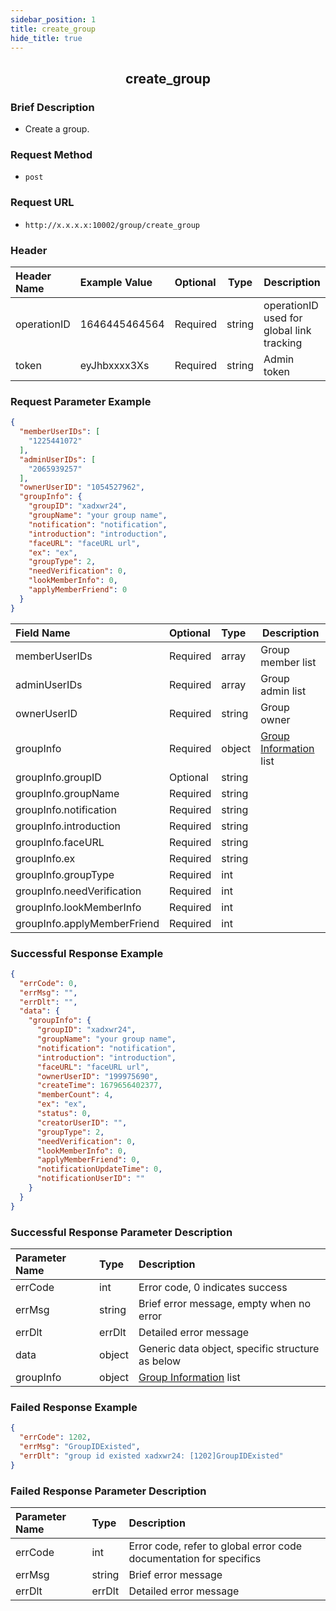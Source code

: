 ```yaml
---
sidebar_position: 1
title: create_group
hide_title: true
---
```


<center>

## create_group

</center>

### Brief Description
- Create a group.
### Request Method
- `post` 
### Request URL
- `http://x.x.x.x:10002/group/create_group` 


### Header
| Header Name | Example Value | Optional | Type | Description |
|:----    |:-------    |:--- |---|------      |
|operationID|1646445464564|Required|string|operationID used for global link tracking|
|token|eyJhbxxxx3Xs|Required|string|Admin token|


### Request Parameter Example

```json
{
  "memberUserIDs": [
    "1225441072"
  ],
  "adminUserIDs": [
    "2065939257"
  ],
  "ownerUserID": "1054527962",
  "groupInfo": {
    "groupID": "xadxwr24",
    "groupName": "your group name",
    "notification": "notification",
    "introduction": "introduction",
    "faceURL": "faceURL url",
    "ex": "ex",
    "groupType": 2,
    "needVerification": 0,
    "lookMemberInfo": 0,
    "applyMemberFriend": 0
  }
}
```
| Field Name | Optional | Type | Description |
|:----    |:-------    |:--- |---|
|memberUserIDs|Required|array|Group member list|
|adminUserIDs|Required|array|Group admin list|
|ownerUserID|Required|string|Group owner|
|groupInfo|Required|object|[Group Information](/en/restapi/commonFields#groupinfo) list|
|groupInfo.groupID|Optional|string||
|groupInfo.groupName|Required|string||
|groupInfo.notification|Required|string||
|groupInfo.introduction|Required|string||
|groupInfo.faceURL|Required|string||
|groupInfo.ex|Required|string||
|groupInfo.groupType|Required|int||
|groupInfo.needVerification|Required|int||
|groupInfo.lookMemberInfo|Required|int||
|groupInfo.applyMemberFriend|Required|int||

### Successful Response Example

```json
{
  "errCode": 0,
  "errMsg": "",
  "errDlt": "",
  "data": {
    "groupInfo": {
      "groupID": "xadxwr24",
      "groupName": "your group name",
      "notification": "notification",
      "introduction": "introduction",
      "faceURL": "faceURL url",
      "ownerUserID": "199975690",
      "createTime": 1679656402377,
      "memberCount": 4,
      "ex": "ex",
      "status": 0,
      "creatorUserID": "",
      "groupType": 2,
      "needVerification": 0,
      "lookMemberInfo": 0,
      "applyMemberFriend": 0,
      "notificationUpdateTime": 0,
      "notificationUserID": ""
    }
  }
}
```
### Successful Response Parameter Description

| Parameter Name | Type | Description |
|:----    |:-------    |:--- |
|errCode|int|Error code, 0 indicates success|
|errMsg|string|Brief error message, empty when no error|
|errDlt|errDlt|Detailed error message|
|data|object|Generic data object, specific structure as below|
|groupInfo|object|[Group Information](/en/restapi/commonFields#groupinfo) list|

### Failed Response Example

```json
{
  "errCode": 1202,
  "errMsg": "GroupIDExisted",
  "errDlt": "group id existed xadxwr24: [1202]GroupIDExisted"
}
```
### Failed Response Parameter Description

| Parameter Name | Type | Description |
|:----    |:-------    |:--- |
|errCode|int|Error code, refer to global error code documentation for specifics|
|errMsg|string|Brief error message|
|errDlt|errDlt|Detailed error message|